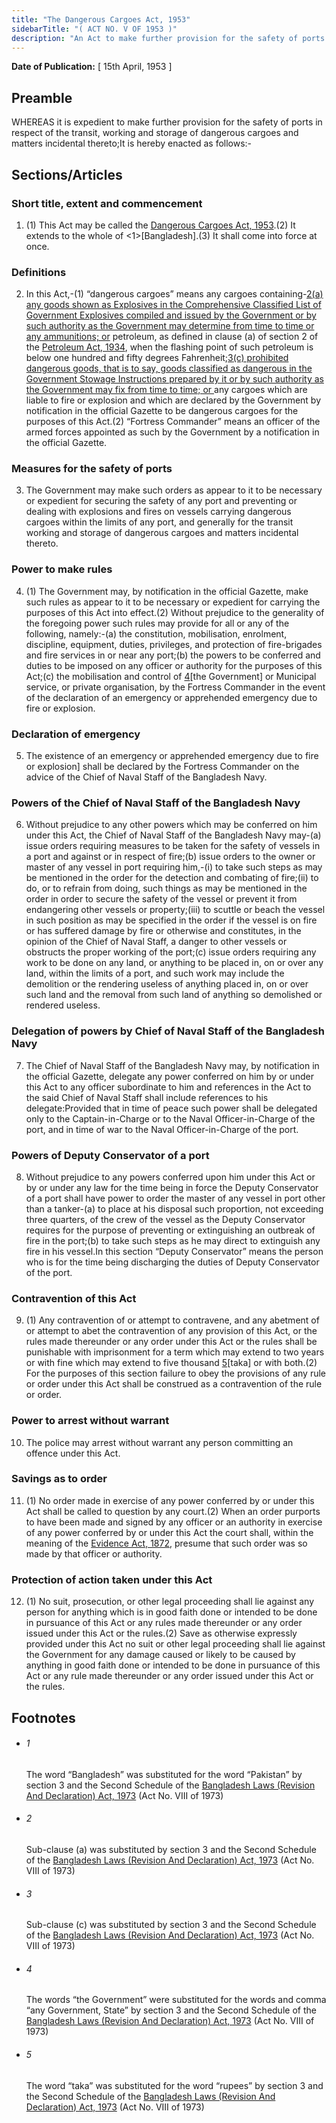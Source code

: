 ```yaml
---
title: "The Dangerous Cargoes Act, 1953"
sidebarTitle: "( ACT NO. V OF 1953 )"
description: "An Act to make further provision for the safety of ports in respect of the transit, working and storage of dangerous cargoes and matters incidental thereto. ♣"
---
```


**Date of Publication:** [ 15th April, 1953 ]

## Preamble

WHEREAS it is expedient to make further provision for the safety of ports in respect of the transit, working and storage of dangerous cargoes and matters incidental thereto;It is hereby enacted as follows:-

## Sections/Articles

### Short title, extent and commencement

1. (1) This Act may be called the [Dangerous Cargoes Act, 1953](/act-255.html "Dangerous Cargoes Act, 1953").(2) It extends to the whole of <1>[Bangladesh].(3) It shall come into force at once.

### Definitions

2. In this Act,-(1) “dangerous cargoes” means any cargoes containing-[2](1)[(a) any goods shown as Explosives in the Comprehensive Classified List of Government Explosives compiled and issued by the Government or by such authority as the Government may determine from time to time or any ammunitions; or](b) petroleum, as defined in clause (a) of section 2 of the [Petroleum Act, 1934](/act-166.html "Petroleum Act, 1934"), when the flashing point of such petroleum is below one hundred and fifty degrees Fahrenheit;[3](2)[(c) prohibited dangerous goods, that is to say, goods classified as dangerous in the Government Stowage Instructions prepared by it or by such authority as the Government may fix from time to time; or ](d) any cargoes which are liable to fire or explosion and which are declared by the Government by notification in the official Gazette to be dangerous cargoes for the purposes of this Act.(2) “Fortress Commander” means an officer of the armed forces appointed as such by the Government by a notification in the official Gazette.

### Measures for the safety of ports

3. The Government may make such orders as appear to it to be necessary or expedient for securing the safety of any port and preventing or dealing with explosions and fires on vessels carrying dangerous cargoes within the limits of any port, and generally for the transit working and storage of dangerous cargoes and matters incidental thereto.

### Power to make rules

4. (1) The Government may, by notification in the official Gazette, make such rules as appear to it to be necessary or expedient for carrying the purposes of this Act into effect.(2) Without prejudice to the generality of the foregoing power such rules may provide for all or any of the following, namely:-(a) the constitution, mobilisation, enrolment, discipline, equipment, duties, privileges, and protection of fire-brigades and fire services in or near any port;(b) the powers to be conferred and duties to be imposed on any officer or authority for the purposes of this Act;(c) the mobilisation and control of [4](1)[the Government] or Municipal service, or private organisation, by the Fortress Commander in the event of the declaration of an emergency or apprehended emergency due to fire or explosion.

### Declaration of emergency

5. The existence of an emergency or apprehended emergency due to fire or explosion] shall be declared by the Fortress Commander on the advice of the Chief of Naval Staff of the Bangladesh Navy.

### Powers of the Chief of Naval Staff of the Bangladesh Navy

6. Without prejudice to any other powers which may be conferred on him under this Act, the Chief of Naval Staff of the Bangladesh Navy may-(a) issue orders requiring measures to be taken for the safety of vessels in a port and against or in respect of fire;(b) issue orders to the owner or master of any vessel in port requiring him,-(i) to take such steps as may be mentioned in the order for the detection and combating of fire;(ii) to do, or to refrain from doing, such things as may be mentioned in the order in order to secure the safety of the vessel or prevent it from endangering other vessels or property;(iii) to scuttle or beach the vessel in such position as may be specified in the order if the vessel is on fire or has suffered damage by fire or otherwise and constitutes, in the opinion of the Chief of Naval Staff, a danger to other vessels or obstructs the proper working of the port;(c) issue orders requiring any work to be done on any land, or anything to be placed in, on or over any land, within the limits of a port, and such work may include the demolition or the rendering useless of anything placed in, on or over such land and the removal from such land of anything so demolished or rendered useless.

### Delegation of powers by Chief of Naval Staff of the Bangladesh Navy

7. The Chief of Naval Staff of the Bangladesh Navy may, by notification in the official Gazette, delegate any power conferred on him by or under this Act to any officer subordinate to him and references in the Act to the said Chief of Naval Staff shall include references to his delegate:Provided that in time of peace such power shall be delegated only to the Captain-in-Charge or to the Naval Officer-in-Charge of the port, and in time of war to the Naval Officer-in-Charge of the port.

### Powers of Deputy Conservator of a port

8. Without prejudice to any powers conferred upon him under this Act or by or under any law for the time being in force the Deputy Conservator of a port shall have power to order the master of any vessel in port other than a tanker-(a) to place at his disposal such proportion, not exceeding three quarters, of the crew of the vessel as the Deputy Conservator requires for the purpose of preventing or extinguishing an outbreak of fire in the port;(b) to take such steps as he may direct to extinguish any fire in his vessel.In this section “Deputy Conservator” means the person who is for the time being discharging the duties of Deputy Conservator of the port.

### Contravention of this Act

9. (1) Any contravention of or attempt to contravene, and any abetment of or attempt to abet the contravention of any provision of this Act, or the rules made thereunder or any order under this Act or the rules shall be punishable with imprisonment for a term which may extend to two years or with fine which may extend to five thousand [5](1)[taka] or with both.(2) For the purposes of this section failure to obey the provisions of any rule or order under this Act shall be construed as a contravention of the rule or order.

### Power to arrest without warrant

10. The police may arrest without warrant any person committing an offence under this Act.

### Savings as to order

11. (1) No order made in exercise of any power conferred by or under this Act shall be called to question by any court.(2) When an order purports to have been made and signed by any officer or an authority in exercise of any power conferred by or under this Act the court shall, within the meaning of the [Evidence Act, 1872](/act-24.html "Evidence Act, 1872"), presume that such order was so made by that officer or authority.

### Protection of action taken under this Act

12. (1) No suit, prosecution, or other legal proceeding shall lie against any person for anything which is in good faith done or intended to be done in pursuance of this Act or any rules made thereunder or any order issued under this Act or the rules.(2) Save as otherwise expressly provided under this Act no suit or other legal proceeding shall lie against the Government for any damage caused or likely to be caused by anything in good faith done or intended to be done in pursuance of this Act or any rule made thereunder or any order issued under this Act or the rules.

## Footnotes

- ###### 1

  The word “Bangladesh” was substituted for the word “Pakistan” by section 3 and the Second Schedule of the [Bangladesh Laws (Revision And Declaration) Act, 1973](/act-430.html "Bangladesh Laws (Revision And Declaration) Act, 1973") (Act No. VIII of 1973)

- ###### 2

  Sub-clause (a) was substituted by section 3 and the Second Schedule of the [Bangladesh Laws (Revision And Declaration) Act, 1973](/act-430.html "Bangladesh Laws (Revision And Declaration) Act, 1973") (Act No. VIII of 1973)

- ###### 3

  Sub-clause (c) was substituted by section 3 and the Second Schedule of the [Bangladesh Laws (Revision And Declaration) Act, 1973](/act-430.html "Bangladesh Laws (Revision And Declaration) Act, 1973") (Act No. VIII of 1973)

- ###### 4

  The words “the Government” were substituted for the words and comma “any Government, State” by section 3 and the Second Schedule of the [Bangladesh Laws (Revision And Declaration) Act, 1973](/act-430.html "Bangladesh Laws (Revision And Declaration) Act, 1973") (Act No. VIII of 1973)

- ###### 5

  The word “taka” was substituted for the word “rupees” by section 3 and the Second Schedule of the [Bangladesh Laws (Revision And Declaration) Act, 1973](/act-430.html "Bangladesh Laws (Revision And Declaration) Act, 1973") (Act No. VIII of 1973)
